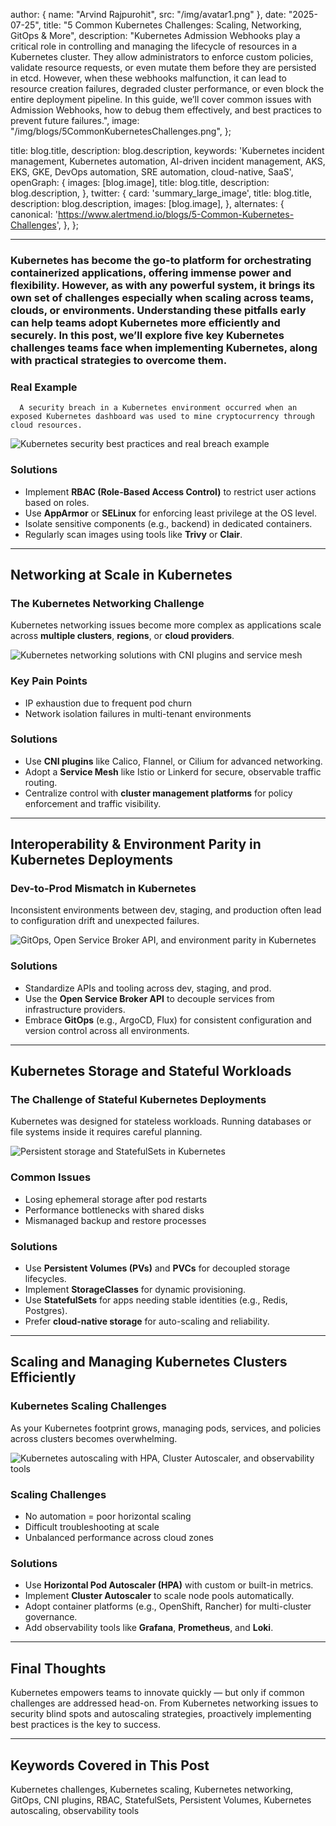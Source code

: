 
  author: { name: "Arvind Rajpurohit", src: "/img/avatar1.png" },
  date: "2025-07-25",
  title: "5 Common Kubernetes Challenges: Scaling, Networking, GitOps & More",
  description:
    "Kubernetes Admission Webhooks play a critical role in controlling and managing the lifecycle of resources in a Kubernetes cluster. They allow administrators to enforce custom policies, validate resource requests, or even mutate them before they are persisted in etcd. However, when these webhooks malfunction, it can lead to resource creation failures, degraded cluster performance, or even block the entire deployment pipeline. In this guide, we’ll cover common issues with Admission Webhooks, how to debug them effectively, and best practices to prevent future failures.",
  image:
    "/img/blogs/5CommonKubernetesChallenges.png",
};

  title: blog.title,
  description: blog.description,
  keywords:
    'Kubernetes incident management, Kubernetes automation, AI-driven incident management, AKS, EKS, GKE, DevOps automation, SRE automation, cloud-native, SaaS',
  openGraph: {
    images: [blog.image],
    title: blog.title,
    description: blog.description,
  },
  twitter: {
    card: 'summary_large_image',
    title: blog.title,
    description: blog.description,
    images: [blog.image],
  },
  alternates: {
    canonical: 'https://www.alertmend.io/blogs/5-Common-Kubernetes-Challenges',
  },
};



---

<div style={{ display: 'flex', alignItems: 'center', gap: '1.5rem', flexWrap: 'wrap', marginTop: '1rem', marginBottom: '1rem' }}>
  <div style={{ flex: 1, minWidth: '280px' }}>
    <h3 style={{ fontSize: '1.2rem', fontWeight: '700', marginBottom: '1rem' }}>
      Kubernetes has become the go-to platform for orchestrating containerized applications, offering immense power and flexibility. However, as with any powerful system, it brings its own set of challenges especially when scaling across teams, clouds, or environments. Understanding these pitfalls early can help teams adopt Kubernetes more efficiently and securely. In this post, we’ll explore five key Kubernetes challenges teams face when implementing Kubernetes, along with practical strategies to overcome them.
    </h3>
    <h3 style={{ fontSize: '1.125rem', fontWeight: '600', marginBottom: '0.5rem' }}>Real Example</h3>
    
      A security breach in a Kubernetes environment occurred when an exposed Kubernetes dashboard was used to mine cryptocurrency through cloud resources.
    
  </div>
  <img
    src="/img/blogs/5CommonKubernetesimage1.png"
    alt="Kubernetes security best practices and real breach example"
    style={{ height: '400px', objectFit: 'contain', flexShrink: 0, borderRadius: '6px', maxWidth: '100%' }}
  />
</div>

### Solutions
- Implement **RBAC (Role-Based Access Control)** to restrict user actions based on roles.
- Use **AppArmor** or **SELinux** for enforcing least privilege at the OS level.
- Isolate sensitive components (e.g., backend) in dedicated containers.
- Regularly scan images using tools like **Trivy** or **Clair**.

---

## Networking at Scale in Kubernetes

### The Kubernetes Networking Challenge
Kubernetes networking issues become more complex as applications scale across **multiple clusters**, **regions**, or **cloud providers**.

<div style={{ display: 'flex', justifyContent: 'center', alignItems: 'center', height: '70vh' }}>
  <img
    src="/img/blogs/5CommonKubernetesimage2.png"
    alt="Kubernetes networking solutions with CNI plugins and service mesh"
    style={{ width: '80%', height: '400px', objectFit: 'contain', borderRadius: '1px' }}
  />
</div>

### Key Pain Points
- IP exhaustion due to frequent pod churn
- Network isolation failures in multi-tenant environments

### Solutions
- Use **CNI plugins** like Calico, Flannel, or Cilium for advanced networking.
- Adopt a **Service Mesh** like Istio or Linkerd for secure, observable traffic routing.
- Centralize control with **cluster management platforms** for policy enforcement and traffic visibility.

---

## Interoperability & Environment Parity in Kubernetes Deployments

### Dev-to-Prod Mismatch in Kubernetes
Inconsistent environments between dev, staging, and production often lead to configuration drift and unexpected failures.

<div style={{ display: 'flex', justifyContent: 'center', alignItems: 'center', height: '70vh' }}>
  <img
    src="/img/blogs/5CommonKubernetesimage3.png"
    alt="GitOps, Open Service Broker API, and environment parity in Kubernetes"
    style={{ width: '80%', height: '400px', objectFit: 'contain', borderRadius: '1px' }}
  />
</div>

### Solutions
- Standardize APIs and tooling across dev, staging, and prod.
- Use the **Open Service Broker API** to decouple services from infrastructure providers.
- Embrace **GitOps** (e.g., ArgoCD, Flux) for consistent configuration and version control across all environments.

---

## Kubernetes Storage and Stateful Workloads

### The Challenge of Stateful Kubernetes Deployments
Kubernetes was designed for stateless workloads. Running databases or file systems inside it requires careful planning.

<div style={{ display: 'flex', justifyContent: 'center', alignItems: 'center', height: '80vh' }}>
  <img
    src="/img/blogs/5CommonKubernetesimage4.png"
    alt="Persistent storage and StatefulSets in Kubernetes"
    style={{ width: '100%', height: '500px', objectFit: 'contain', borderRadius: '1px' }}
  />
</div>

### Common Issues
- Losing ephemeral storage after pod restarts
- Performance bottlenecks with shared disks
- Mismanaged backup and restore processes

### Solutions
- Use **Persistent Volumes (PVs)** and **PVCs** for decoupled storage lifecycles.
- Implement **StorageClasses** for dynamic provisioning.
- Use **StatefulSets** for apps needing stable identities (e.g., Redis, Postgres).
- Prefer **cloud-native storage** for auto-scaling and reliability.

---

## Scaling and Managing Kubernetes Clusters Efficiently

### Kubernetes Scaling Challenges
As your Kubernetes footprint grows, managing pods, services, and policies across clusters becomes overwhelming.

<div style={{ display: 'flex', justifyContent: 'center', alignItems: 'center', height: '80vh' }}>
  <img
    src="/img/blogs/5CommonKubernetesimage5.png"
    alt="Kubernetes autoscaling with HPA, Cluster Autoscaler, and observability tools"
    style={{ width: '100%', height: '500px', objectFit: 'contain', borderRadius: '1px' }}
  />
</div>

### Scaling Challenges
- No automation = poor horizontal scaling
- Difficult troubleshooting at scale
- Unbalanced performance across cloud zones

### Solutions
- Use **Horizontal Pod Autoscaler (HPA)** with custom or built-in metrics.
- Implement **Cluster Autoscaler** to scale node pools automatically.
- Adopt container platforms (e.g., OpenShift, Rancher) for multi-cluster governance.
- Add observability tools like **Grafana**, **Prometheus**, and **Loki**.

---

## Final Thoughts
Kubernetes empowers teams to innovate quickly — but only if common challenges are addressed head-on. From Kubernetes networking issues to security blind spots and autoscaling strategies, proactively implementing best practices is the key to success.

---

## Keywords Covered in This Post

Kubernetes challenges, Kubernetes scaling, Kubernetes networking, GitOps, CNI plugins, RBAC, StatefulSets, Persistent Volumes, Kubernetes autoscaling, observability tools

